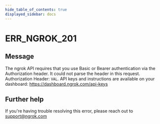 ```yaml
---
hide_table_of_contents: true
displayed_sidebar: docs
---
```



# ERR_NGROK_201

## Message

The ngrok API requires that you use Basic or Bearer authentication via the Authorization header. It could not parse the header in this request. Authorization Header: `VAL`. API keys and instructions are available on your dashboard: https://dashboard.ngrok.com/api-keys

<ErrorDetails error="err_ngrok_201" />

## Further help

If you're having trouble resolving this error, please reach out to [support@ngrok.com](mailto:support@ngrok.com?subject=Help%20with%20ERR_NGROK_201)
